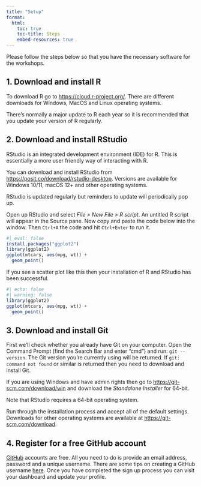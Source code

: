 ```yaml
---
title: "Setup"
format:
  html:
    toc: true
    toc-title: Steps
    embed-resources: true
---
```


Please follow the steps below so that you have the necessary software for the workshops.

## 1. Download and install R

To download R go to [https://cloud.r-project.org/](https://cloud.r-project.org/). There are different downloads for Windows, MacOS and Linux operating systems. 

There's normally a major update to R each year so it is recommended that you update your version of R regularly.

## 2. Download and install RStudio
RStudio is an integrated development environment (IDE) for R. This is essentially a more user friendly way of interacting with R.

You can download and install RStudio from [https://posit.co/download/rstudio-desktop](https://posit.co/download/rstudio-desktop). Versions are available for Windows 10/11, macOS 12+ and other operating systems.

RStudio is updated regularly but reminders to update will periodically pop up.

Open up RStudio and select *File > New File > R script*. An untitled R script will appear in the Source pane. Now copy and paste the code below into the window. Then `Ctrl+A` the code and hit `Ctrl+Enter` to run it. 

```r
#| eval: false
install.packages("ggplot2")
library(ggplot2)
ggplot(mtcars, aes(mpg, wt)) +
  geom_point()
```

If you see a scatter plot like this then your installation of R and RStudio has been successful.

```r
#| echo: false
#| warning: false
library(ggplot2)
ggplot(mtcars, aes(mpg, wt)) +
  geom_point()
```


## 3. Download and install Git
First we'll check whether you already have Git on your computer. Open the Command Prompt (find the Search Bar and enter "cmd") and run: `git --version`. The Git version you're currently using will be returned. If `git: command not found` or similar is returned then you need to download and install Git.

If you are using Windows and have admin rights then go to [https://git-scm.com/download/win](https://git-scm.com/download/win/win) and download the *Standalone Installer* for 64-bit. 

::: {.callout-note}
Note that RStudio requires a 64-bit operating system.
:::

Run through the installation process and accept all of the default settings. Downloads for other operating systems are available at [https://git-scm.com/download](https://git-scm.com/download).

## 4. Register for a free GitHub account
[GitHub](https://github.com/join) accounts are free. All you need to do is provide an email address, password and a unique username. There are some tips on creating a GitHub username [here](https://happygitwithr.com/github-acct.html?q=username#username-advice). Once you have completed the sign up process you can visit your dashboard and update your profile.


